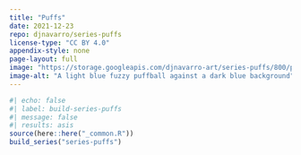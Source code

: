```yaml
---
title: "Puffs"
date: 2021-12-23
repo: djnavarro/series-puffs
license-type: "CC BY 4.0"
appendix-style: none
page-layout: full
image: "https://storage.googleapis.com/djnavarro-art/series-puffs/800/pollen_13_1306.jpg"
image-alt: "A light blue fuzzy puffball against a dark blue background"
---
```

   
::: {.grid}
  
```r
#| echo: false
#| label: build-series-puffs
#| message: false
#| results: asis
source(here::here("_common.R"))
build_series("series-puffs")
```
   
:::
   
